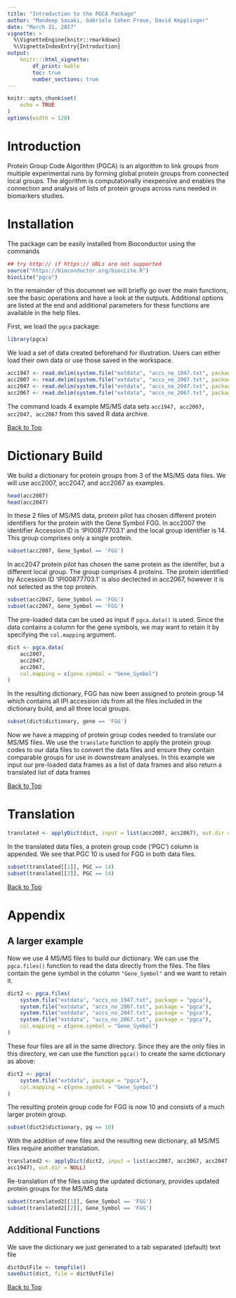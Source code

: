```yaml
---
title: "Introduction to the PGCA Package"
author: "Mandeep Sasaki, Gabriela Cohen Freue, David Kepplinger"
date: "March 31, 2017"
vignette: >
  %\VignetteEngine{knitr::rmarkdown}
  %\VignetteIndexEntry{Introduction}
output:
    knitr:::html_vignette:
        df_print: kable
        toc: true
        number_sections: true
---
```


```r
knitr::opts_chunk$set(
    echo = TRUE
)
options(width = 120)
```
# Introduction
Protein Group Code Algorithm (PGCA) is an algorithm to link groups from multiple
experimental runs by forming global protein groups from connected local groups.
The algorithm is computationally inexpensive and enables the connection and
analysis of lists of protein groups across runs needed in biomarkers studies.

# Installation
The package can be easily installed from Bioconductor using the commands
```r
## try http:// if https:// URLs are not supported
source("https://bioconductor.org/biocLite.R")
biocLite("pgca")
```

In the remainder of this documnet we will briefly go over the main functions,
see the basic operations and have a look at the outputs. Additional options
are listed at the end and additional parameters for these functions are
available in the help files.

First, we load the `pgca` package:
```r
library(pgca)
```

We load a set of data created beforehand for illustration. Users can either load
their own data or use those saved in the workspace.
```r
acc1947 <- read.delim(system.file("extdata", "accs_no_1947.txt", package = "pgca"))
acc2007 <- read.delim(system.file("extdata", "accs_no_2007.txt", package = "pgca"))
acc2047 <- read.delim(system.file("extdata", "accs_no_2047.txt", package = "pgca"))
acc2067 <- read.delim(system.file("extdata", "accs_no_2067.txt", package = "pgca"))
```
The command loads 4 example MS/MS data sets `acc1947, acc2007, acc2047, acc2067`
from this saved R data archive.

[Back to Top](#TOC)

# Dictionary Build
We build a dictionary for protein groups from 3 of the MS/MS data files. We will
use acc2007, acc2047, and acc2067 as examples.
```r
head(acc2007)
head(acc2047)
```
In these 2 files of MS/MS data, protein pilot has chosen different protein
identifiers for the protein with the Gene Symbol FGG. In acc2007 the identifier
Accession ID is 'IPI00877703.1' and the local group identifier is 14. This
group comprises only a single protein.
```r
subset(acc2007, Gene_Symbol == 'FGG')
```

In acc2047 protein pilot has chosen the same protein as the identifer, but
a different local group. The group comprises 4 proteins. The protein identified
by Accession ID 'IPI00877703.1' is also dectected in acc2067, however it is not
selected as the top protein.
```r
subset(acc2047, Gene_Symbol == 'FGG')
subset(acc2067, Gene_Symbol == 'FGG')
```

The pre-loaded data can be used as input if `pgca.data()` is used. Since the
data contains a column for the gene symbols, we may want to retain it by
specifying the `col.mapping` argument.
```r
dict <- pgca.data(
    acc2007,
    acc2047,
    acc2067,
    col.mapping = c(gene.symbol = "Gene_Symbol")
)

```

In the resulting dictionary, FGG has now been assigned to protein group 14
which contains all IPI accession ids from all the files included in the
dictionary build, and all three local groups.

```r
subset(dict$dictionary, gene == 'FGG')
```

Now we have a mapping of protein group codes needed to translate our MS/MS
files. We use the `translate` function to apply the protein group codes to
our data files to convert the data files and ensure they contain comparable
groups for use in downstream analyses. In this example we input our pre-loaded
data frames as a list of data frames and also return a translated list of data
frames

[Back to Top](#TOC)

# Translation
```r
translated <- applyDict(dict, input = list(acc2007, acc2067), out.dir = NULL)
```

In the translated data files, a protein group code ('PGC') column is appended.
We see that PGC 10 is used for FGG in both data files.
```r
subset(translated[[1]], PGC == 14)
subset(translated[[2]], PGC == 14)
```

[Back to Top](#TOC)

# Appendix
## A larger example
Now we use 4 MS/MS files to build our dictionary. We can use the `pgca.files()`
function to read the data directly from the files. The files contain the gene
symbol in the column `"Gene_Symbol"` and we want to retain it.
```r
dict2 <- pgca.files(
    system.file("extdata", "accs_no_1947.txt", package = "pgca"),
    system.file("extdata", "accs_no_2007.txt", package = "pgca"),
    system.file("extdata", "accs_no_2047.txt", package = "pgca"),
    system.file("extdata", "accs_no_2067.txt", package = "pgca"),
    col.mapping = c(gene.symbol = "Gene_Symbol")
)
```

These four files are all in the same directory. Since they are the only files in
this directory, we can use the function `pgca()` to create the same dictionary
as above:
```r
dict2 <- pgca(
    system.file("extdata", package = "pgca"),
    col.mapping = c(gene.symbol = "Gene_Symbol")
)
```

The resulting protein group code for FGG is now 10 and consists of a much
larger protein group.
```r
subset(dict2$dictionary, pg == 10)
```
With the addition of new files and the resulting new dictionary, all MS/MS files
require another translation.
```r
translated2 <- applyDict(dict2, input = list(acc2007, acc2067, acc2047,
acc1947), out.dir = NULL)
```
Re-translation of the files using the updated dictionary, provides updated
protein groups for the MS/MS data
```r
subset(translated2[[1]], Gene_Symbol == 'FGG')
subset(translated2[[2]], Gene_Symbol == 'FGG')
```

## Additional Functions
We save the dictionary we just generated to a tab separated (default) text file

```r
dictOutFile <- tempfile()
saveDict(dict, file = dictOutFile)
```

[Back to Top](#TOC)
